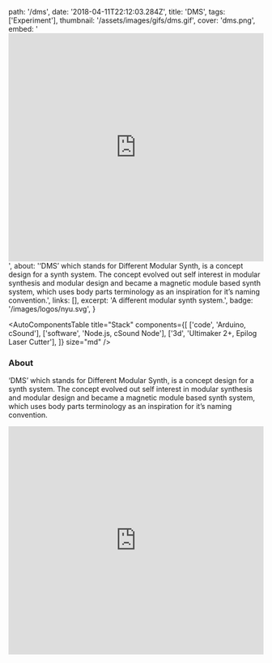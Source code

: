   path: '/dms',
  date: '2018-04-11T22:12:03.284Z',
  title: 'DMS',
  tags: ['Experiment'],
  thumbnail: '/assets/images/gifs/dms.gif',
  cover: 'dms.png',
  embed:
    '<iframe width="100%" height="450" src="https://www.youtube.com/embed/RrmJT7v-Lfk?rel=0&amp;controls=0&amp;showinfo=0" frameborder="0" allow="autoplay; encrypted-media" allowfullscreen></iframe>',
  about:
    '‘DMS’ which stands for Different Modular Synth, is a concept design for a synth system. The concept evolved out self interest in modular synthesis and modular design and became a magnetic module based synth system, which uses body parts terminology as an inspiration for it’s naming convention.',
  links: [],
  excerpt: 'A different modular synth system.',
  badge: '/images/logos/nyu.svg',
}

<AutoComponentsTable
  title="Stack"
  components={[
    ['code', 'Arduino, cSound'],
    ['software', 'Node.js, cSound Node'],
    ['3d', 'Ultimaker 2+, Epilog Laser Cutter'],
  ]}
  size="md"
/>

### About

‘DMS’ which stands for Different Modular Synth, is a concept design for a synth system. The concept evolved out self interest in modular synthesis and modular design and became a magnetic module based synth system, which uses body parts terminology as an inspiration for it’s naming convention.

<iframe
  width="100%"
  height="450"
  src="https://www.youtube.com/embed/RrmJT7v-Lfk?rel=0&amp;controls=0&amp;showinfo=0"
  frameBorder="0"
  allowFullScreen
/>
